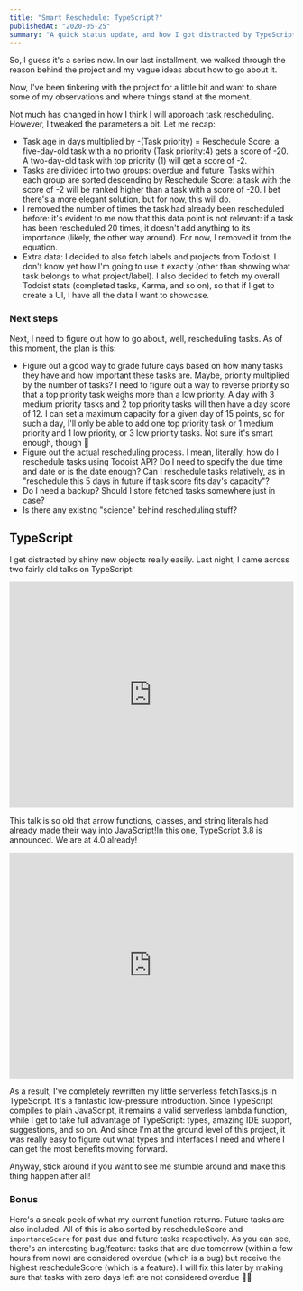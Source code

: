 ```yaml
---
title: "Smart Reschedule: TypeScript?"
publishedAt: "2020-05-25"
summary: "A quick status update, and how I got distracted by TypeScript ♥️"
---
```


So, I guess it's a series now. In our last installment, we walked through the reason behind the project and my vague ideas about how to go about it.

​Now, I've been tinkering with the project for a little bit and want to share some of my observations and where things stand at the moment.

Not much has changed in how I think I will approach task rescheduling. However, I tweaked the parameters a bit. Let me recap:

* Task age in days multiplied by -(Task priority) = Reschedule Score: a five-day-old task with a no priority (Task priority:4) gets a score of -20. A two-day-old task with top priority (1) will get a score of -2.
* Tasks are divided into two groups: overdue and future. Tasks within each group are sorted descending by Reschedule Score: a task with the score of -2 will be ranked higher than a task with a score of -20. I bet there's a more elegant solution, but for now, this will do.
* I removed the number of times the task had already been rescheduled before: it's evident to me now that this data point is not relevant: if a task has been rescheduled 20 times, it doesn't add anything to its importance (likely, the other way around). For now, I removed it from the equation.
* Extra data: I decided to also fetch labels and projects from Todoist. I don't know yet how I'm going to use it exactly (other than showing what task belongs to what project/label). I also decided to fetch my overall Todoist stats (completed tasks, Karma, and so on), so that if I get to create a UI, I have all the data I want to showcase.

### Next steps

Next, I need to figure out how to go about, well, rescheduling tasks. As of this moment, the plan is this:

* Figure out a good way to grade future days based on how many tasks they have and how important these tasks are. Maybe, priority multiplied by the number of tasks? I need to figure out a way to reverse priority so that a top priority task weighs more than a low priority. A day with 3 medium priority tasks and 2 top priority tasks will then have a day score of 12. I can set a maximum capacity for a given day of 15 points, so for such a day, I'll only be able to add one top priority task or 1 medium priority and 1 low priority, or 3 low priority tasks. Not sure it's smart enough, though 🤔
* Figure out the actual rescheduling process. I mean, literally, how do I reschedule tasks using Todoist API? Do I need to specify the due time and date or is the date enough? Can I reschedule tasks relatively, as in "reschedule this 5 days in future if task score fits day's capacity"?
* Do I need a backup? Should I store fetched tasks somewhere just in case?
* Is there any existing "science" behind rescheduling stuff?

## TypeScript

I get distracted by shiny new objects really easily. Last night, I came across two fairly old talks on TypeScript:

<iframe width="100%" height="400" src="https://www.youtube.com/embed/AQOEZVG2WY0" frameBorder="0" allow="accelerometer; autoplay; encrypted-media; gyroscope; picture-in-picture" allowFullScreen></iframe>

This talk is so old that arrow functions, classes, and string literals had already made their way into JavaScript!In this one, TypeScript 3.8 is announced. We are at 4.0 already!

<iframe width="100%" height="400" src="https://www.youtube.com/embed/jmPZztKIFf4" frameBorder="0" allow="accelerometer; autoplay; encrypted-media; gyroscope; picture-in-picture" allowFullScreen></iframe>

As a result, I've completely rewritten my little serverless fetchTasks.js in TypeScript. It's a fantastic low-pressure introduction. Since TypeScript compiles to plain JavaScript, it remains a valid serverless lambda function, while I get to take full advantage of TypeScript: types, amazing IDE support, suggestions, and so on. And since I'm at the ground level of this project, it was really easy to figure out what types and interfaces I need and where I can get the most benefits moving forward.

Anyway, stick around if you want to see me stumble around and make this thing happen after all!

### Bonus

Here's a sneak peek of what my current function returns. Future tasks are also included. All of this is also sorted by rescheduleScore and `importanceScore` for past due and future tasks respectively. As you can see, there's an interesting bug/feature: tasks that are due tomorrow (within a few hours from now) are considered overdue (which is a bug) but receive the highest rescheduleScore (which is a feature). I will fix this later by making sure that tasks with zero days left are not considered overdue 🤷‍♂️

<ImageWithAlt path="todoist-smart-reschedule-typescript/793303ed8d5e0ba3f04b048ddcc3a8a2c9d9dda5-1290x1566.jpg" width="1290" height="1566" />​
